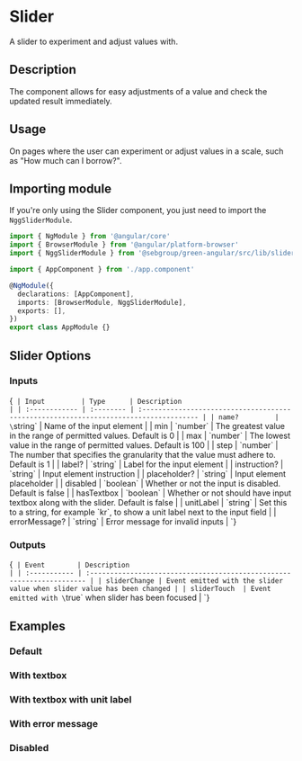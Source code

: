 
<Meta of={Stories} />

# Slider

A slider to experiment and adjust values with.

## Description

The component allows for easy adjustments of a value and check the updated result immediately.

## Usage

On pages where the user can experiment or adjust values in a scale, such as "How much can I borrow?".

## Importing module

If you're only using the Slider component, you just need to import the `NggSliderModule`.

```typescript
import { NgModule } from '@angular/core'
import { BrowserModule } from '@angular/platform-browser'
import { NggSliderModule } from '@sebgroup/green-angular/src/lib/slider'

import { AppComponent } from './app.component'

@NgModule({
  declarations: [AppComponent],
  imports: [BrowserModule, NggSliderModule],
  exports: [],
})
export class AppModule {}
```

## Slider Options

### Inputs

<Markdown>{`
| Input         | Type      | Description                                                                           |
| :------------ | :-------- | :------------------------------------------------------------------------------------ |
| name?         | \`string\`  | Name of the input element                                                             |
| min           | \`number\`  | The greatest value in the range of permitted values. Default is 0                     |
| max           | \`number\`  | The lowest value in the range of permitted values. Default is 100                     |
| step          | \`number\`  | The number that specifies the granularity that the value must adhere to. Default is 1 |
| label?        | \`string\`  | Label for the input element                                                           |
| instruction?  | \`string\`  | Input element instruction                                                             |
| placeholder?  | \`string\`  | Input element placeholder                                                             |
| disabled      | \`boolean\` | Whether or not the input is disabled. Default is false                                |
| hasTextbox    | \`boolean\` | Whether or not should have input textbox along with the slider. Default is false      |
| unitLabel     | \`string\`  | Set this to a string, for example \`kr\`, to show a unit label next to the input field  |
| errorMessage? | \`string\`  | Error message for invalid inputs                                                      |
`}</Markdown>

### Outputs

<Markdown>{`
| Event        | Description                                                            |
| :----------- | :--------------------------------------------------------------------- |
| sliderChange | Event emitted with the slider value when slider value has been changed |
| sliderTouch  | Event emitted with \`true\` when slider has been focused                 |
`}</Markdown>

## Examples

### Default

<Canvas of={Stories.Default} />

### With textbox

<Canvas of={Stories.Textbox} />

### With textbox with unit label

<Canvas of={Stories.UnitTextbox} />

### With error message

<Canvas of={Stories.Error} />

### Disabled

<Canvas of={Stories.Disabled} />
